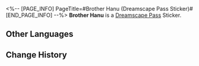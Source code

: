 <%-- [PAGE_INFO]
PageTitle=#Brother Hanu (Dreamscape Pass Sticker)#
[END_PAGE_INFO] --%>
{{Stub|Location information}}
{{Item Infobox
|title       = Brother Hanu
|id          = 225022
|image       = Dreamscape Pass Sticker Brother Hanu.png{{subst:void|<!--$UPLOAD:<<SpriteOutput/TravelBrochure/StickFigures/225022.png>-<Dreamscape Pass Sticker Brother Hanu.png>-<Item Icons>>-->}}
|type        = Dreamscape Pass Sticker
|type2       = Ashes to Ashes, Dust to Dust Stickers
|invCategory = 
|rarity      = 4
|effect      = 
|description = Digital stickers that can be used to decorate the pages of the Dreamtour Handbook. They come in many different styles.
|source1     = [[Unlocked by Default]]
}}
{{Description|...Hmph. (But you understand this as, "Well done, buddy.")}}
'''Brother Hanu''' is a [[Dreamscape Pass]] Sticker.

==Other Languages==
{{Other Languages
|en   = Brother Hanu
|zhs  = 哈努兄弟
|zht  = 哈努兄弟
|ja   = ブラザーハヌ
|ko   = 하누 형제
|es   = Hanu
|fr   = Hanu
|ru   = Братец Хану
|th   = ลูกพี่ Hanu
|vi   = Người Anh Em Hanu
|de   = Hanu
|id   = Bro Hanu
|pt   = Irmão Hanu
}}

==Change History==
{{Change History|2.3}}